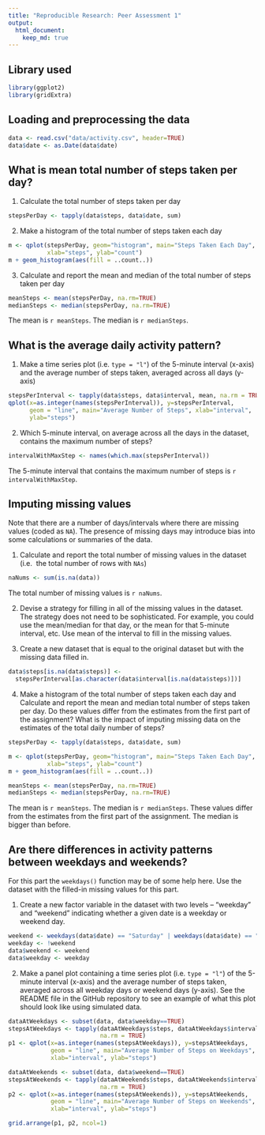 ```yaml
---
title: "Reproducible Research: Peer Assessment 1"
output: 
  html_document:
    keep_md: true
---
```


## Library used
```r
library(ggplot2)
library(gridExtra)
```

## Loading and preprocessing the data
```r
data <- read.csv("data/activity.csv", header=TRUE)
data$date <- as.Date(data$date)
```


## What is mean total number of steps taken per day?

1. Calculate the total number of steps taken per day
  ```r
  stepsPerDay <- tapply(data$steps, data$date, sum)
  ```

2. Make a histogram of the total number of steps taken each day
  ```r
  m <- qplot(stepsPerDay, geom="histogram", main="Steps Taken Each Day", 
             xlab="steps", ylab="count")
  m + geom_histogram(aes(fill = ..count..))
  ```

3. Calculate and report the mean and median of the total number of steps taken 
per day
  ```r
  meanSteps <- mean(stepsPerDay, na.rm=TRUE)
  medianSteps <- median(stepsPerDay, na.rm=TRUE)
  ```
The mean is `r meanSteps`. The median is `r medianSteps`.


## What is the average daily activity pattern?

1. Make a time series plot (i.e. `type = "l"`) of the 5-minute interval (x-axis)
and the average number of steps taken, averaged across all days (y-axis)
  ```r
  stepsPerInterval <- tapply(data$steps, data$interval, mean, na.rm = TRUE)
  qplot(x=as.integer(names(stepsPerInterval)), y=stepsPerInterval, 
        geom = "line", main="Average Number of Steps", xlab="interval", 
        ylab="steps") 
  ```

2. Which 5-minute interval, on average across all the days in the dataset, 
contains the maximum number of steps?
  ```r
  intervalWithMaxStep <- names(which.max(stepsPerInterval))
  ```
The 5-minute interval that contains the maximum number of steps is 
`r intervalWithMaxStep`.


## Imputing missing values

Note that there are a number of days/intervals where there are missing values 
(coded as `NA`). The presence of missing days may introduce bias into some 
calculations or summaries of the data.

1. Calculate and report the total number of missing values in the dataset (i.e. 
the total number of rows with `NAs`)
  ```r
  naNums <- sum(is.na(data))
  ```
The total number of missing values is `r naNums`.

2. Devise a strategy for filling in all of the missing values in the dataset. 
The strategy does not need to be sophisticated. For example, you could use the 
mean/median for that day, or the mean for that 5-minute interval, etc.
Use mean of the interval to fill in the missing values.

3. Create a new dataset that is equal to the original dataset but with the 
missing data filled in.
  ```r
  data$steps[is.na(data$steps)] <-
    stepsPerInterval[as.character(data$interval[is.na(data$steps)])]
  ```

4. Make a histogram of the total number of steps taken each day and Calculate 
and report the mean and median total number of steps taken per day. Do these 
values differ from the estimates from the first part of the assignment? What is 
the impact of imputing missing data on the estimates of the total daily number 
of steps?
  ```r
  stepsPerDay <- tapply(data$steps, data$date, sum)
  
  m <- qplot(stepsPerDay, geom="histogram", main="Steps Taken Each Day", 
             xlab="steps", ylab="count")
  m + geom_histogram(aes(fill = ..count..))
  
  meanSteps <- mean(stepsPerDay, na.rm=TRUE)
  medianSteps <- median(stepsPerDay, na.rm=TRUE)
  ```
The mean is `r meanSteps`. The median is `r medianSteps`. These values differ 
from the estimates from the first part of the assignment. The median is bigger 
than before.


## Are there differences in activity patterns between weekdays and weekends?

For this part the `weekdays()` function may be of some help here. Use the 
dataset with the filled-in missing values for this part.

1. Create a new factor variable in the dataset with two levels – “weekday” and 
“weekend” indicating whether a given date is a weekday or weekend day.
  ```r
  weekend <- weekdays(data$date) == "Saturday" | weekdays(data$date) == "Sunday"
  weekday <- !weekend
  data$weekend <- weekend
  data$weekday <- weekday
  ```

2. Make a panel plot containing a time series plot (i.e. `type = "l"`) of the 
5-minute interval (x-axis) and the average number of steps taken, averaged 
across all weekday days or weekend days (y-axis). See the README file in the 
GitHub repository to see an example of what this plot should look like using 
simulated data.
  ```r
  dataAtWeekdays <- subset(data, data$weekday==TRUE)
  stepsAtWeekdays <- tapply(dataAtWeekdays$steps, dataAtWeekdays$interval, mean, 
                            na.rm = TRUE)
  p1 <- qplot(x=as.integer(names(stepsAtWeekdays)), y=stepsAtWeekdays, 
              geom = "line", main="Average Number of Steps on Weekdays", 
              xlab="interval", ylab="steps")
  
  dataAtWeekends <- subset(data, data$weekend==TRUE)
  stepsAtWeekends <- tapply(dataAtWeekends$steps, dataAtWeekends$interval, mean, 
                            na.rm = TRUE)
  p2 <- qplot(x=as.integer(names(stepsAtWeekends)), y=stepsAtWeekends, 
              geom = "line", main="Average Number of Steps on Weekends", 
              xlab="interval", ylab="steps")
  
  grid.arrange(p1, p2, ncol=1)
  ```



